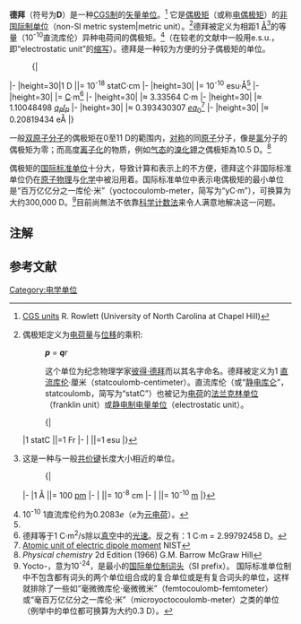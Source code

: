 {{about|德拜这种单位|同名物理学家|彼得·德拜}}

'''德拜'''（符号为'''D'''）是一种[[公分-克-秒制|CGS制]]的[[矢量|矢量]][[单位|单位]]。<ref>[http://www.unc.edu/~rowlett/units/cgsmks.html CGS units] {{WebCite|url=https://www.webcitation.org/61DOdGhcI?url=http://www.unc.edu/~rowlett/units/cgsmks.html |date=20110826014658 |dateformat=iso }} R. Rowlett (University of North Carolina at Chapel Hill)</ref> 它是[[偶极矩|偶极矩]]（或称[[电偶极矩|电偶极矩]]）的[[非国际制单位|非国际制单位]]（non-SI metric system|metric unit）。<ref group=note>偶极矩定义为[[电荷量|电荷量]]与[[位移|位移]]的乘积:
:'''''p''''' = '''''q'''r''</ref>这个单位为纪念物理学家[[彼得·德拜|彼得·德拜]]而以其名字命名。德拜被定义为1{{e|-18}} [[直流库伦|直流库伦]]·厘米（statcoulomb-centimeter）。<ref group=note name=statC>直流库伦（或“[[静电库仑|静电库仑]]”，statcoulomb，简写为“statC”）也被记为[[电荷|电荷]]的[[法兰克林单位|法兰克林单位]]（franklin unit）或[[静电制电量单位|静电制电量单位]]（electrostatic unit）。
:{|
|1 statC ||=1 Fr 
|-
| ||=1 esu
|}</ref>德拜被定义为相距1 [[埃|Å]]<ref group=note>这是一种与一般[[共价键|共价键]]长度大小相近的单位。 
:{|
|-
|1 Å ||= 100 [[皮米|pm]] 
|-
| ||= 10<sup>-8</sup> cm 
|-
| ||= 10<sup>-10</sup> [[米_(單位)|m]]
|}</ref>的等量（10<sup>-10</sup>直流库伦）异种电荷间的偶极矩。<ref group=note>10<sup>-10</sup> 1直流库伦约为0.2083''e''（''e''为[[元电荷|元电荷]]）。</ref>（在较老的文献中一般用e.s.u.，即“electrostatic unit”的[[缩写|缩写]]）。德拜是一种较为方便的分子偶极矩的单位。

:{|
|-
|height=30|1 D ||= 10<sup>-18</sup> statC·cm 
|-
|height=30|
|= 10<sup>-10</sup> esu·Å<ref group=note name=statC/>
|-
|height=30|
|= {{frac|299,792,458}}{{e|-21}} [[库仑|C]]·m<ref group=note>德拜等于1{{e|-21}} C·m<sup>2</sup>/s除以[[真空|真空]]中的[[光速|光速]]。反之有：1 C·m = 2.99792458{{e|29}} D。</ref>
|-
|height=30|
|≈ 3.33564{{e|-30}} C·m
|-
|height=30|
|≈ 1.10048498{{e|23}} [[普朗克单位制|''q<sub>P</sub>l<sub>P</sub>'']] 
|-
|height=30|
|≈ 0.393430307 [[原子单位制|''ea''<sub>0</sub>]]<ref>[http://physics.nist.gov/cgi-bin/cuu/Value?auedm Atomic unit of electric dipole moment] {{Wayback|url=http://physics.nist.gov/cgi-bin/cuu/Value?auedm |date=20160407205912 }}  NIST</ref>
|-
|height=30|
|≈ 0.20819434 eÅ
|}

一般[[双原子分子|双原子分子]]的偶极矩在0至11 D的範围内，[[對稱性_(物理學)|对称]]的同[[原子|原子]]分子，像是[[氯|氯]]分子的偶极矩为零；而高度[[离子化|离子化]]的物质，例如[[气态|气态]]的[[溴化钾|溴化钾]]之偶极矩為10.5 D。<ref>''Physical chemistry'' 2d Edition (1966) G.M. Barrow McGraw Hill</ref>

偶极矩的[[国际标准单位|国际标准单位]]十分大，导致计算和表示上的不方便，德拜这个非国际标准单位仍在[[原子物理|原子物理]]与[[化学|化学]]中被沿用着。国际标准单位中表示电偶极矩的最小单位是“百万亿亿分之一库伦·米”（yoctocoulomb-meter，简写为“yC·m”），可换算为大约300,000 D。<ref group=note>Yocto-，意为10<sup>-24</sup>，是最小的[[国际单位制词头|国际单位制词头]]（SI prefix）。 国际标准单位制中不包含都有词头的两个单位组合成的复合单位或是有复合词头的单位，这样就排除了一些如“毫微微库伦·毫微微米”（femtocoulomb-femtometer）或“毫百万亿亿分之一库伦·米”（microyoctocoulomb-meter）之类的单位（例举中的单位都可换算为大约0.3 D）。</ref>目前尚無法不依靠[[科学计数法|科学计数法]]来令人满意地解决这一问题。

== 注解 ==
<references group=note />

== 参考文献 ==
<references/>

{{以人名命名的非国际单位制单位}}

[[Category:电学单位|Category:电学单位]]